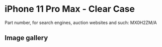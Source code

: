 
# iPhone 11 Pro Max  - Clear Case

Part number, for search engines, auction websites and such: MX0H2ZM/A

## Image gallery

<div style={{ width: '100%', maxWidth: '768px' }}>
<GalleryComponent
    images={[
      {
        original: "/everysource/MX0H2.webp",
        thumbnail: "/everypreview/MX0H2.webp",
      },
      {
        original: "/everysource/MX0H2_AV1.webp",
        thumbnail: "/everypreview/MX0H2_AV1.webp",
      },
      {
        original: "/everysource/MX0H2_AV2.webp",
        thumbnail: "/everypreview/MX0H2_AV2.webp",
      },
      {
        original: "/everysource/MX0H2_AV3.webp",
        thumbnail: "/everypreview/MX0H2_AV3.webp",
      },
      {
        original: "/everysource/MX0H2_AV4.webp",
        thumbnail: "/everypreview/MX0H2_AV4.webp",
      },
      {
        original: "/everysource/MX0H2_AV5.webp",
        thumbnail: "/everypreview/MX0H2_AV5.webp",
      }
    ]}
  />
</div>